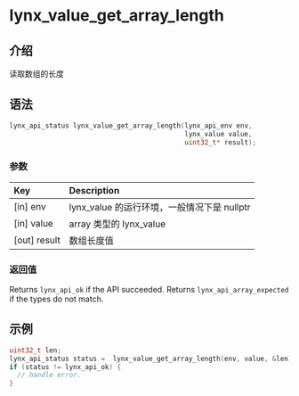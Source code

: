 # lynx_value_get_array_length

## 介绍

读取数组的长度

## 语法

```c
lynx_api_status lynx_value_get_array_length(lynx_api_env env,
                                            lynx_value value,
                                            uint32_t* result);
```

### 参数

| Key           | Description                                                  |
|:--------------|:-------------------------------------------------------------|
| [in] env      | lynx_value 的运行环境，一般情况下是 nullptr |
| [in] value    | array 类型的 lynx_value                           |
| [out] result  | 数组长度值                                            |

### 返回值

Returns `lynx_api_ok` if the API succeeded. Returns `lynx_api_array_expected` if the types do not match.

## 示例

```c
uint32_t len;
lynx_api_status status =  lynx_value_get_array_length(env, value, &len);
if (status != lynx_api_ok) {
  // handle error.
}
```